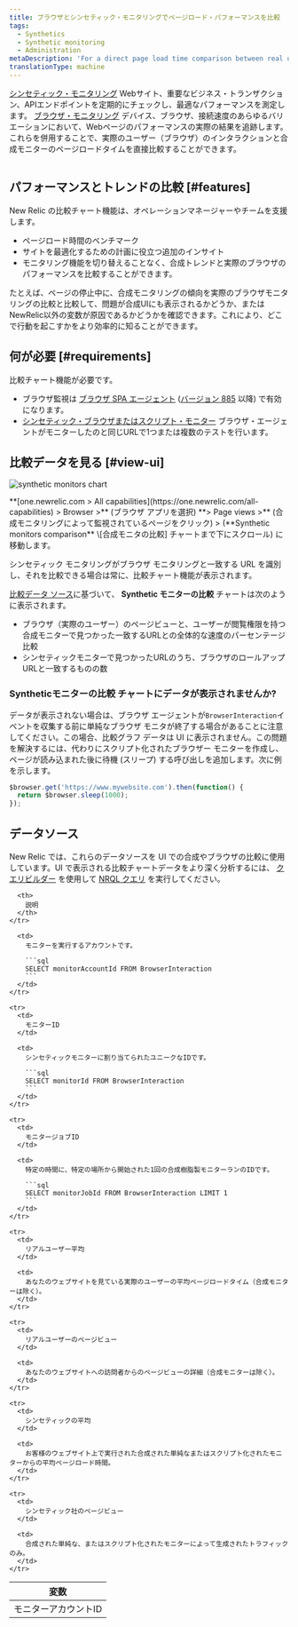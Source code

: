 ```yaml
---
title: ブラウザとシンセティック・モニタリングでページロード・パフォーマンスを比較
tags:
  - Synthetics
  - Synthetic monitoring
  - Administration
metaDescription: 'For a direct page load time comparison between real user (browser) interactions and synthetic monitors, use New Relic''s comparative charting feature.'
translationType: machine
---
```




[シンセティック・モニタリング](/docs/synthetics/new-relic-synthetics/getting-started/introduction-new-relic-synthetics) Webサイト、重要なビジネス・トランザクション、APIエンドポイントを定期的にチェックし、最適なパフォーマンスを測定します。 [ブラウザ・モニタリング](/docs/browser/new-relic-browser/getting-started/introduction-new-relic-browser) デバイス、ブラウザ、接続速度のあらゆるバリエーションにおいて、Webページのパフォーマンスの実際の結果を追跡します。これらを併用することで、実際のユーザー（ブラウザ）のインタラクションと合成モニターのページロードタイムを直接比較することができます。

<img
  title=""
  alt=""
  src={browserSyntheticChart}
/>

## パフォーマンスとトレンドの比較 [#features]

New Relic の比較チャート機能は、オペレーションマネージャーやチームを支援します。

* ページロード時間のベンチマーク
* サイトを最適化するための計画に役立つ追加のインサイト
* モニタリング機能を切り替えることなく、合成トレンドと実際のブラウザのパフォーマンスを比較することができます。

たとえば、ページの停止中に、合成モニタリングの傾向を実際のブラウザモニタリングの比較と比較して、問題が合成UIにも表示されるかどうか、またはNewRelic以外の変数が原因であるかどうかを確認できます。これにより、どこで行動を起こすかをより効率的に知ることができます。

## 何が必要 [#requirements]

比較チャート機能が必要です。

* ブラウザ監視は [ブラウザ SPA エージェント](/docs/browser/new-relic-browser/getting-started/compatibility-requirements-browser-monitoring#spa) ([バージョン 885](/docs/release-notes/new-relic-browser-release-notes/browser-agent-release-notes) 以降) で有効になります。
* [シンセティック・ブラウザまたはスクリプト・モニター](/docs/synthetics/new-relic-synthetics/using-monitors/add-edit-monitors) ブラウザ・エージェントがモニターしたのと同じURLで1つまたは複数のテストを行います。

## 比較データを見る [#view-ui]

<img
  title="synthetic monitors chart"
  alt="synthetic monitors chart"
  src={browserSyntheticMonitorsComparisonChart}
/>

<figcaption>
  **[one.newrelic.com > All capabilities](https://one.newrelic.com/all-capabilities) > Browser >** (ブラウザ アプリを選択) **> Page views >** (合成モニタリングによって監視されているページをクリック) > (**Synthetic monitors comparison** \[合成モニタの比較] チャートまで下にスクロール) に移動します。
</figcaption>

シンセティック モニタリングがブラウザ モニタリングと一致する URL を識別し、それを比較できる場合は常に、比較チャート機能が表示されます。

[比較データ ソース](#data-sources)に基づいて、 **Synthetic モニターの比較** チャートは次のように表示されます。

* ブラウザ（実際のユーザー）のページビューと、ユーザーが閲覧権限を持つ合成モニターで見つかった一致するURLとの全体的な速度のパーセンテージ比較
* シンセティックモニターで見つかったURLのうち、ブラウザのロールアップURLと一致するものの数

### **Syntheticモニターの比較** チャートにデータが表示されませんか?

データが表示されない場合は、ブラウザ エージェントが`BrowserInteraction`イベントを収集する前に単純なブラウザ モニタが終了する場合があることに注意してください。この場合、比較グラフ データは UI に表示されません。この問題を解決するには、代わりにスクリプト化されたブラウザー モニターを作成し、ページが読み込まれた後に待機 (スリープ) する呼び出しを追加します。次に例を示します。

```js
$browser.get('https://www.mywebsite.com').then(function() {
  return $browser.sleep(1000);
});
```

## データソース

New Relic では、これらのデータソースを UI での合成やブラウザの比較に使用しています。UI で表示される比較チャートデータをより深く分析するには、 [クエリビルダー](/docs/query-your-data/explore-query-data/query-builder/use-advanced-nrql-mode-specify-data) を使用して [NRQL クエリ](/docs/insights/nrql-new-relic-query-language/using-nrql/introduction-nrql) を実行してください。

<table>
  <thead>
    <tr>
      <th style={{ width: "200px" }}>
        変数
      </th>

      <th>
        説明
      </th>
    </tr>
  </thead>

  <tbody>
    <tr>
      <td>
        モニターアカウントID
      </td>

      <td>
        モニターを実行するアカウントです。

        ```sql
        SELECT monitorAccountId FROM BrowserInteraction
        ```
      </td>
    </tr>

    <tr>
      <td>
        モニターID
      </td>

      <td>
        シンセティックモニターに割り当てられたユニークなIDです。

        ```sql
        SELECT monitorId FROM BrowserInteraction
        ```
      </td>
    </tr>

    <tr>
      <td>
        モニタージョブID
      </td>

      <td>
        特定の時間に、特定の場所から開始された1回の合成樹脂製モニターランのIDです。

        ```sql
        SELECT monitorJobId FROM BrowserInteraction LIMIT 1
        ```
      </td>
    </tr>

    <tr>
      <td>
        リアルユーザー平均
      </td>

      <td>
        あなたのウェブサイトを見ている実際のユーザーの平均ページロードタイム（合成モニターは除く）。
      </td>
    </tr>

    <tr>
      <td>
        リアルユーザーのページビュー
      </td>

      <td>
        あなたのウェブサイトへの訪問者からのページビューの詳細（合成モニターは除く）。
      </td>
    </tr>

    <tr>
      <td>
        シンセティックの平均
      </td>

      <td>
        お客様のウェブサイト上で実行された合成された単純なまたはスクリプト化されたモニターからの平均ページロード時間。
      </td>
    </tr>

    <tr>
      <td>
        シンセティック社のページビュー
      </td>

      <td>
        合成された単純な、またはスクリプト化されたモニターによって生成されたトラフィックのみ。
      </td>
    </tr>
  </tbody>
</table>
